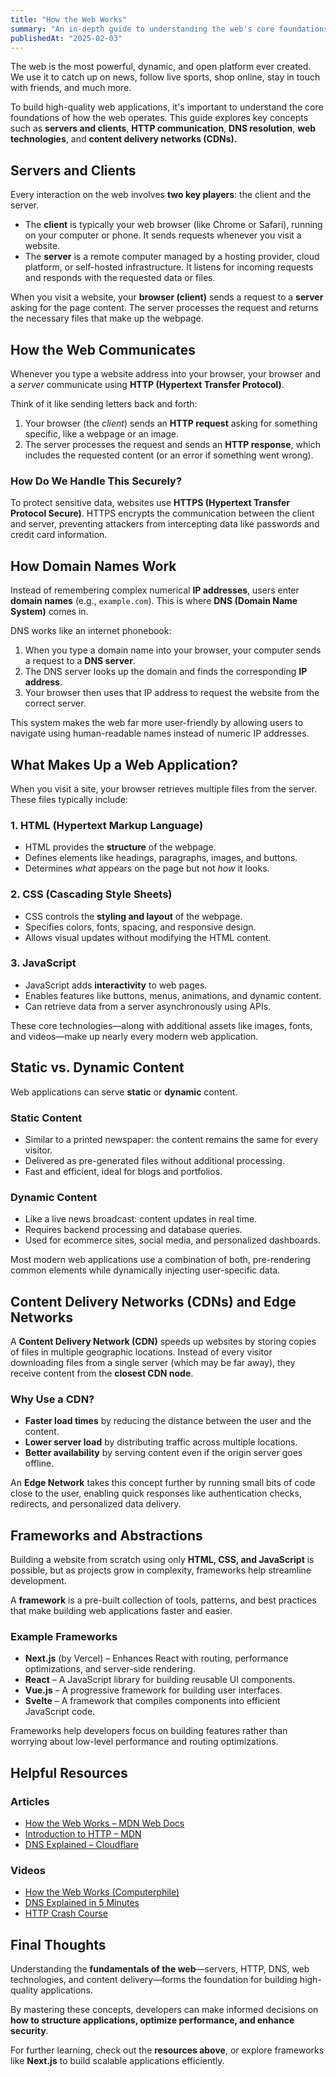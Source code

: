 ```yaml
---
title: "How the Web Works"
summary: "An in-depth guide to understanding the web's core foundations, including servers, HTTP, DNS, web technologies, and content delivery."
publishedAt: "2025-02-03"
---
```


The web is the most powerful, dynamic, and open platform ever created. We use it to catch up on news, follow live sports, shop online, stay in touch with friends, and much more.

To build high-quality web applications, it's important to understand the core foundations of how the web operates. This guide explores key concepts such as **servers and clients**, **HTTP communication**, **DNS resolution**, **web technologies**, and **content delivery networks (CDNs).**

## Servers and Clients

Every interaction on the web involves **two key players**: the client and the server.

- The **client** is typically your web browser (like Chrome or Safari), running on your computer or phone. It sends requests whenever you visit a website.
- The **server** is a remote computer managed by a hosting provider, cloud platform, or self-hosted infrastructure. It listens for incoming requests and responds with the requested data or files.

When you visit a website, your **browser (client)** sends a request to a **server** asking for the page content. The server processes the request and returns the necessary files that make up the webpage.

## How the Web Communicates

Whenever you type a website address into your browser, your browser and a _server_ communicate using **HTTP (Hypertext Transfer Protocol)**.

Think of it like sending letters back and forth:

1. Your browser (the _client_) sends an **HTTP request** asking for something specific, like a webpage or an image.
2. The server processes the request and sends an **HTTP response**, which includes the requested content (or an error if something went wrong).

### How Do We Handle This Securely?

To protect sensitive data, websites use **HTTPS (Hypertext Transfer Protocol Secure)**. HTTPS encrypts the communication between the client and server, preventing attackers from intercepting data like passwords and credit card information.

## How Domain Names Work

Instead of remembering complex numerical **IP addresses**, users enter **domain names** (e.g., `example.com`). This is where **DNS (Domain Name System)** comes in.

DNS works like an internet phonebook:

1. When you type a domain name into your browser, your computer sends a request to a **DNS server**.
2. The DNS server looks up the domain and finds the corresponding **IP address**.
3. Your browser then uses that IP address to request the website from the correct server.

This system makes the web far more user-friendly by allowing users to navigate using human-readable names instead of numeric IP addresses.

## What Makes Up a Web Application?

When you visit a site, your browser retrieves multiple files from the server. These files typically include:

### **1. HTML (Hypertext Markup Language)**

- HTML provides the **structure** of the webpage.
- Defines elements like headings, paragraphs, images, and buttons.
- Determines _what_ appears on the page but not _how_ it looks.

### **2. CSS (Cascading Style Sheets)**

- CSS controls the **styling and layout** of the webpage.
- Specifies colors, fonts, spacing, and responsive design.
- Allows visual updates without modifying the HTML content.

### **3. JavaScript**

- JavaScript adds **interactivity** to web pages.
- Enables features like buttons, menus, animations, and dynamic content.
- Can retrieve data from a server asynchronously using APIs.

These core technologies—along with additional assets like images, fonts, and videos—make up nearly every modern web application.

## Static vs. Dynamic Content

Web applications can serve **static** or **dynamic** content.

### **Static Content**

- Similar to a printed newspaper: the content remains the same for every visitor.
- Delivered as pre-generated files without additional processing.
- Fast and efficient, ideal for blogs and portfolios.

### **Dynamic Content**

- Like a live news broadcast: content updates in real time.
- Requires backend processing and database queries.
- Used for ecommerce sites, social media, and personalized dashboards.

Most modern web applications use a combination of both, pre-rendering common elements while dynamically injecting user-specific data.

## Content Delivery Networks (CDNs) and Edge Networks

A **Content Delivery Network (CDN)** speeds up websites by storing copies of files in multiple geographic locations. Instead of every visitor downloading files from a single server (which may be far away), they receive content from the **closest CDN node**.

### Why Use a CDN?

- **Faster load times** by reducing the distance between the user and the content.
- **Lower server load** by distributing traffic across multiple locations.
- **Better availability** by serving content even if the origin server goes offline.

An **Edge Network** takes this concept further by running small bits of code close to the user, enabling quick responses like authentication checks, redirects, and personalized data delivery.

## Frameworks and Abstractions

Building a website from scratch using only **HTML, CSS, and JavaScript** is possible, but as projects grow in complexity, frameworks help streamline development.

A **framework** is a pre-built collection of tools, patterns, and best practices that make building web applications faster and easier.

### **Example Frameworks**

- **Next.js** (by Vercel) – Enhances React with routing, performance optimizations, and server-side rendering.
- **React** – A JavaScript library for building reusable UI components.
- **Vue.js** – A progressive framework for building user interfaces.
- **Svelte** – A framework that compiles components into efficient JavaScript code.

Frameworks help developers focus on building features rather than worrying about low-level performance and routing optimizations.

## Helpful Resources

### **Articles**

- [How the Web Works – MDN Web Docs](https://developer.mozilla.org/en-US/docs/Learn/Getting_started_with_the_web/How_the_Web_works)
- [Introduction to HTTP – MDN](https://developer.mozilla.org/en-US/docs/Web/HTTP/Overview)
- [DNS Explained – Cloudflare](https://www.cloudflare.com/learning/dns/what-is-dns/)

### **Videos**

- [How the Web Works (Computerphile)](https://www.youtube.com/watch?v=7_LPdttKXPc)
- [DNS Explained in 5 Minutes](https://www.youtube.com/watch?v=72snZctFFtA)
- [HTTP Crash Course](https://www.youtube.com/watch?v=iYM2zFP3Zn0)

## Final Thoughts

Understanding the **fundamentals of the web**—servers, HTTP, DNS, web technologies, and content delivery—forms the foundation for building high-quality applications.

By mastering these concepts, developers can make informed decisions on **how to structure applications, optimize performance, and enhance security**.

For further learning, check out the **resources above**, or explore frameworks like **Next.js** to build scalable applications efficiently.
